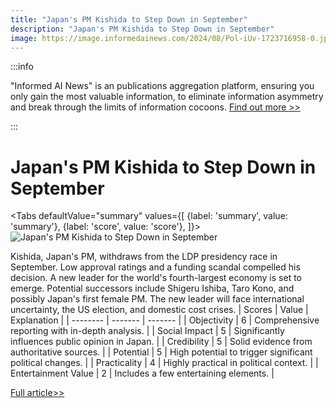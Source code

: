 ```yaml
---
title: "Japan's PM Kishida to Step Down in September"
description: "Japan's PM Kishida to Step Down in September"
image: https://image.informedainews.com/2024/08/Pol-iUv-1723716958-0.jpg
---
```



:::info

"Informed AI News" is an publications aggregation platform, ensuring you only gain the most valuable information, to eliminate information asymmetry and break through the limits of information cocoons.  [Find out more >>](/)

:::

# Japan's PM Kishida to Step Down in September


<Tabs
	defaultValue="summary"
	values={[
	{label: 'summary', value: 'summary'},
	{label: 'score', value: 'score'},
]}>
<TabItem value="summary">
<img
  src="https://image.informedainews.com/2024/08/Pol-iUv-1723716958-0.jpg"
  alt="Japan's PM Kishida to Step Down in September"
/>



Kishida, Japan's PM, withdraws from the LDP presidency race in September. Low approval ratings and a funding scandal compelled his decision. A new leader for the world's fourth-largest economy is set to emerge. Potential successors include Shigeru Ishiba, Taro Kono, and possibly Japan's first female PM. The new leader will face international uncertainty, the US election, and domestic cost crises.
</TabItem>
<TabItem value="score">
	| Scores     | Value   | Explanation |
	| -------- | ------- | ------- |
	| Objectivity  | 6    | Comprehensive reporting with in-depth analysis.    |
	| Social Impact | 5     | Significantly influences public opinion in Japan.    |
	| Credibility    | 5    | Solid evidence from authoritative sources.    |
	| Potential    | 5    | High potential to trigger significant political changes.    |
	| Practicality    | 4    | Highly practical in political context.    |
	| Entertainment Value    | 2    | Includes a few entertaining elements.    |
</TabItem>
</Tabs>

[Full article>>](https://www.theguardian.com/world/article/2024/aug/14/japan-pm-fumio-kishida-stepping-down-september)
